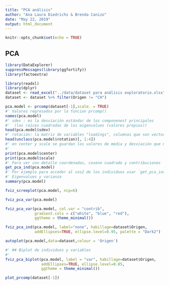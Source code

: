 ```yaml
---
title: "PCA análisis"
author: "Ana Laura Diedrichs & Brenda Canizo"
date: "May 22, 2019"
output: html_document
---
```


```r
knitr::opts_chunk$set(echo = TRUE)
```

## PCA

```r
library(DataExplorer)
suppressMessages(library(ggfortify))
library(factoextra)
```
```r
library(readxl)
library(dplyr)
dataset <- read_excel("../data/dataset para análisis exploratorio.xlsx")
dataset <- dataset %>% filter(Origen != "CH")
```
```r
pca.model <- prcomp(dataset[-1],scale. = TRUE)
#' Valores regresados por la funcion prcomp()
names(pca.model)
#' sdev : es la desviación estándar de los componenest principales
#'  (las raíces cuadradas de los eigenvalues (valores propios))
head(pca.model$sdev)
#' rotación: la matriz de variables "loadings", columnas que son vectores propios (eigenvectors)
head(unclass(pca.model$rotation)[, 1:4])
#' en center y scale se guardan los valores de media y desviación que normalizaron los datos
#' 
print(pca.model$center)
print(pca.model$scale)
#' Para ver con detalle coordenadas, coseno cuadrado y contribuciones
get_pca_ind(pca.model)
#' Por ejemplo para acceder al cos2 de los individuos usar ´get_pca_ind(pca.model)$cos2´
#' Eigenvalues y varianza
summary(pca.model)
```
```r
fviz_screeplot(pca.model, ncp=6)

```
```r

fviz_pca_var(pca.model)


```
```r
fviz_pca_var(pca.model, col.var = "contrib", 
             gradient.cols = c("white", "blue", "red"),
             ggtheme = theme_minimal())

```
```r
fviz_pca_ind(pca.model, label="none", habillage=dataset$Origen,
             addEllipses=TRUE, ellipse.level=0.95, palette = "Dark2")


```
```r
autoplot(pca.model,data=dataset,colour = 'Origen')


```
```r
#' ## Biplot de individuos y variables
#' 
fviz_pca_biplot(pca.model, label = "var", habillage=dataset$Origen,
                addEllipses=TRUE, ellipse.level=0.85,
                ggtheme = theme_minimal())

```

```r

plot_prcomp(dataset[-1])
```

